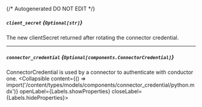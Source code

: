 {/* Autogenerated DO NOT EDIT  */}

##### `client_secret` *{`Optional[str]`}*
The new clientSecret returned after rotating the connector credential.

---
##### `connector_credential` *{`Optional[components.ConnectorCredential]`}*
ConnectorCredential is used by a connector to authenticate with conductor one.
<Collapsible content={() => import('/content/types/models/components/connector_credential/python.mdx')} openLabel={Labels.showProperties} closeLabel={Labels.hideProperties}>
</Collapsible>


